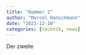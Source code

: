 ```yaml
---
title: "Nummer 2"
author: "Marcel Hanschmann"
date: "2023-12-10"
categories: [technik, news]
---
```


Der zweite
